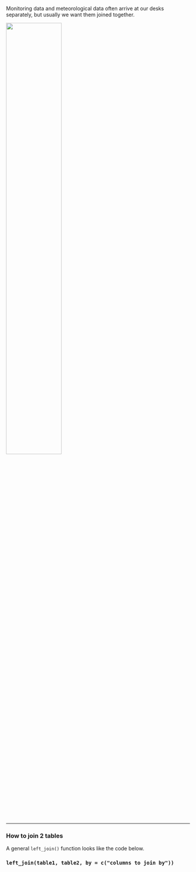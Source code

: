 
Monitoring data and meteorological data often arrive at our desks separately, but usually we want them joined together.

![](../images/left_join_venn.png){style="width: 55%;"}

<br><hr>


### How to join 2 tables {-}

A general `left_join()` function looks like the code below.

### `left_join(table1, table2, by = c("columns to join by"))` {-}
